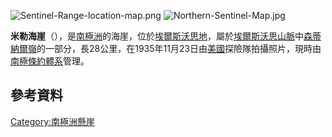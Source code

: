 [[Image:Sentinel-Range-location-map.png|thumb]]
[[Image:Northern-Sentinel-Map.jpg|thumb]]

{{coord|77|35|S|85|45|W|source:GNIS|display=title}}

'''米勒海崖'''（{{lang-en|Miller Bluffs}}），是[[南極洲|南極洲]]的海崖，位於[[埃爾斯沃思地|埃爾斯沃思地]]，屬於[[埃爾斯沃思山脈|埃爾斯沃思山脈]]中[[森蒂納爾嶺|森蒂納爾嶺]]的一部分，長28公里，在1935年11月23日由[[美國|美國]]探險隊拍攝照片，現時由[[南極條約體系|南極條約體系]]管理。

==參考資料==
{{cite gnis | type = antarid | id = 9988| name = Miller Bluffs | accessdate = 2013-09-25}}

{{DEFAULTSORT:Miller Bluffs}}
[[Category:南極洲懸崖|Category:南極洲懸崖]]


{{EllsworthLand-geo-stub}}